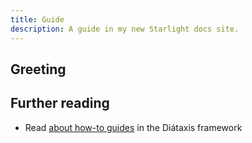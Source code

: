 ```yaml
---
title: Guide
description: A guide in my new Starlight docs site.
---
```

## Greeting

## Further reading

- Read [about how-to guides](https://diataxis.fr/how-to-guides/) in the Diátaxis framework
